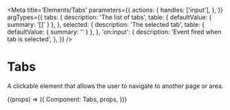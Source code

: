 
<Meta
  title='Elements/Tabs'
  parameters={{
    actions: {
      handles: ['input'],
    },
  }}
  argTypes={{
    tabs: {
      description: 'The list of tabs',
      table: { defaultValue: { summary: '[]' } },
    },
    selected: {
      description: 'The selected tab',
      table: { defaultValue: { summary: '' } },
    },
    'on:input': {
      description: 'Event fired when tab is selected',
    },
  }}
/>

# Tabs

A clickable element that allows the user to navigate to another page or area.

<Canvas>
  <Story
    name='Tabs'
    args={{
      tabs: ['Tab 1', 'Tab 2', 'Tab 3'],
      selected: 'Tab 1',
    }}
  >
    {(props) => ({
      Component: Tabs,
      props,
    })}
  </Story>
</Canvas>
